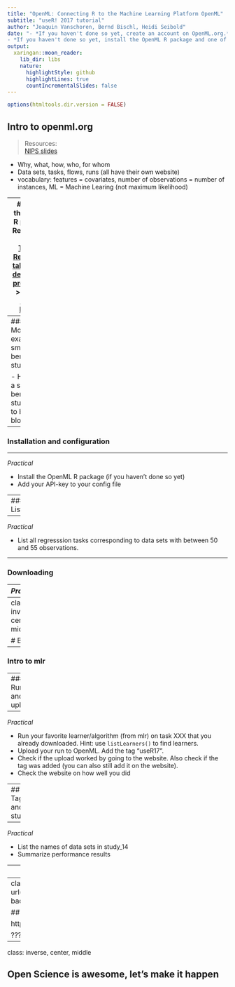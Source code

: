 ```yaml
---
title: "OpenML: Connecting R to the Machine Learning Platform OpenML"
subtitle: "useR! 2017 tutorial"
author: "Joaquin Vanschoren, Bernd Bischl, Heidi Seibold"
date: "- *If you haven't done so yet, create an account on OpenML.org.* \n
- *If you haven't done so yet, install the OpenML R package and one of the packages farff or RWeka*"
output:
  xaringan::moon_reader:
    lib_dir: libs
    nature:
      highlightStyle: github
      highlightLines: true
      countIncrementalSlides: false
---
```

<!-- For this to work, install xaringan (devtools::install_github('yihui/xaringan')) -->

```r
options(htmltools.dir.version = FALSE)
```

## Intro to openml.org 
<!-- [15 minutes, Joaquin] -->

> Resources:  
> [NIPS slides](https://github.com/openml/articles/blob/master/OpenML%20NIPS.pdf)

- Why, what, how, who, for whom
- Data sets, tasks, flows, runs (all have their own website)
- vocabulary: features = covariates, number of observations = number of instances, ML = Machine Learing (not maximum likelihood)



---
## Intro to the OpenML R package
> Resources:  
> [Paper](https://bitbucket.org/giuseppec/openml-r-paper/src)  
> [Tutorial](http://openml.github.io/openml-r/vignettes/OpenML.html)  
> [Reisensburg talk](https://bitbucket.org/giuseppec/openml-r-paper/src)  
> [Heidi's departement presentation](https://github.com/openml/articles/tree/master/slides/heidi_hittisau)  
> [mlr loves OpenML blogpost](http://mlr-org.github.io/mlr-loves-OpenML/)



---
### Motivating example: A small benchmarking study demo 
<!-- [15 minutes, Bernd] -->

- How to run a simple benchmark study
- Link to batchmark blogpost



---
### Installation and configuration 
<!-- [3 minutes, Bernd] -->

---

*Practical* 
<!-- [5 minutes, Bernd] -->

- Install the OpenML R package (if you haven't done so yet)
- Add your API-key to your config file



---
### Listing 
<!-- [7 minutes, Bernd] -->

---

*Practical* 
<!-- [5 minutes, Bernd] -->

- List all regresssion tasks corresponding to data sets with between 
  50 and 55 observations.



---

### Downloading 
<!-- [10 minutes, Bernd] -->


---
*Practical* 
<!-- [5 minutes, Bernd] -->

- Download task with task ID XXX.


---
class: inverse, center, middle

# BREAK


---

### Intro to mlr 
<!-- [15 minutes, Bernd] -->

---
### Running and uploading 
<!-- [10 minutes, Bernd] -->

---

*Practical* 
<!-- [25 minutes, Bernd] -->

- Run your favorite learner/algorithm (from mlr) on task XXX that you already downloaded.
Hint: use `listLearners()` to find learners.
- Upload your run to OpenML. Add the tag "useR17". 
- Check if the upload worked by going to the website. Also check if the tag was
  added (you can also still add it on the website). 
- Check the website on how well you did
  

---
## Tagging and studies 
<!-- [10 minutes, Heidi] -->

---

*Practical* 
<!-- [10 minutes, Heidi] -->

- List the names of data sets in study_14 
- Summarize performance results 


---
## Short summary of the cool stuff we are already doing 
<!-- [15 minutes, Heidi] -->

---
class: inverse
background-image: url(https://c1.staticflickr.com/8/7361/13937729989_a50129f7f7_o.jpg)
background-size: cover

## Contributors needed!
<!-- [10 minutes, Heidi] -->

https://github.com/openml/OpenML/wiki/How-to-contribute

???
Image credit: [Papahānaumokuākea Marine National Monument](https://flic.kr/p/neCvxt)

---
class: inverse, center, middle

## Open Science is awesome, let's make it happen
